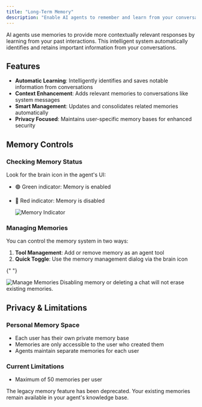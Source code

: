 ```yaml
---
title: "Long-Term Memory"
description: "Enable AI agents to remember and learn from your conversations"
---
```


AI agents use memories to provide more contextually relevant responses by learning from your past interactions. This intelligent system automatically identifies and retains important information from your conversations.

## Features

- **Automatic Learning**: Intelligently identifies and saves notable information from conversations
- **Context Enhancement**: Adds relevant memories to conversations like system messages
- **Smart Management**: Updates and consolidates related memories automatically
- **Privacy Focused**: Maintains user-specific memory bases for enhanced security

## Memory Controls

### Checking Memory Status

Look for the brain icon in the agent's UI:

- 🟢 Green indicator: Memory is enabled
- 🔴 Red indicator: Memory is disabled

  <Frame>
    <img src="/ai-agents/memory1.png" alt="Memory Indicator" />
  </Frame>

### Managing Memories

You can control the memory system in two ways:

1. **Tool Management**: Add or remove memory as an agent tool
2. **Quick Toggle**: Use the memory management dialog via the brain icon

{" "}

<Frame>
  <img src="/ai-agents/memory2.png" alt="Manage Memories" />
</Frame>

<Info>
  Disabling memory or deleting a chat will not erase existing memories.
</Info>

## Privacy & Limitations

### Personal Memory Space

- Each user has their own private memory base
- Memories are only accessible to the user who created them
- Agents maintain separate memories for each user

### Current Limitations

- Maximum of 50 memories per user

<Note>
  The legacy memory feature has been deprecated. Your existing memories remain
  available in your agent's knowledge base.
</Note>
